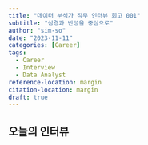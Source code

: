 ```yaml
---
title: "데이터 분석가 직무 인터뷰 회고 001"
subtitle: "심경과 반성을 중심으로"
author: "sim-so"
date: "2023-11-11"
categories: [Career]
tags: 
  - Career
  - Interview
  - Data Analyst
reference-location: margin
citation-location: margin
draft: true
---
```


## 오늘의 인터뷰